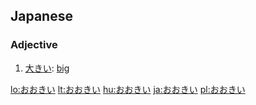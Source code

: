 == Japanese ==                             
===Adjective===
{{ja-adj|h|rom=ōkii|decl=い}}

# [[大きい]]: [[big]]

[[lo:おおきい]]
[[lt:おおきい]]
[[hu:おおきい]]
[[ja:おおきい]]
[[pl:おおきい]]